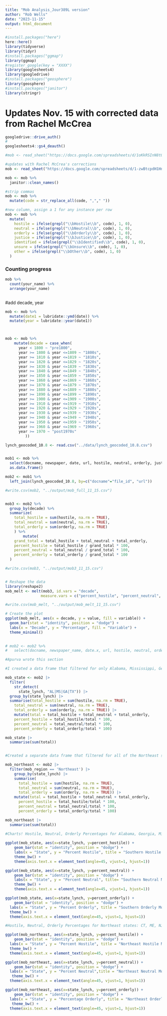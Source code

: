 ```yaml
---
title: "Mob Analysis_Jour389L version"
author: "Rob Wells"
date: "2023-11-15"
output: html_document
---
```

```r
#install.packages("here")
here::here()
library(tidyverse)
library(tidyr)
#install.packages("ggmap")
library(ggmap)
#register_google(key = "XXXX")
library(googlesheets4)
library(googledrive)
#install.packages("geosphere")
library(geosphere)
#install.packages("janitor")
library(stringr)
```

# Updates Nov. 15 with corrected data from Rachel McCrea
```r

googledrive::drive_auth()
# 
googlesheets4::gs4_deauth()

#mob <- read_sheet("https://docs.google.com/spreadsheets/d/1oKkRSInN8tO6Z-kyMoIUYOX1uHQhP7FdrR1xie4O-XQ/edit?usp=sharing")

#updates with Rachel McCrea's corrections
mob <- read_sheet("https://docs.google.com/spreadsheets/d/1-zwBtcpdH1Hnb5WROJVuPdm_HC9nTmDl-dbiSHE5tJ8/edit#gid=10206338")
```


```r

mob <- mob %>% 
  janitor::clean_names() 

#strip commas
mob <- mob %>% 
  mutate(code = str_replace_all(code, ","," ")) 

#new column, assign a 1 for any instance per row
mob <- mob %>%
  mutate(
    hostile = ifelse(grepl("\\bHostile\\b", code), 1, 0),
    neutral = ifelse(grepl("\\bNeutral\\b", code), 1, 0),
    orderly = ifelse(grepl("\\bOrderly\\b", code), 1, 0),
    justice = ifelse(grepl("\\bJustice\\b", code), 1, 0),
    identified = ifelse(grepl("\\bIdentified\\b", code), 1, 0),
    unsure = ifelse(grepl("\\bUnsure\\b", code), 1, 0),
    other = ifelse(grepl("\\bOther\\b", code), 1, 0)
  )
```

### Counting progress
```r
mob %>% 
  count(your_name) %>% 
  arrange(your_name)



```



#add decade, year
```r
mob <- mob %>% 
  mutate(date1 = lubridate::ymd(date)) %>% 
  mutate(year = lubridate::year(date1))



mob <- mob %>% 
    mutate(decade = case_when(
      year < 1800 ~ "pre1800",
      year >= 1800 & year <=1809 ~ "1800s",
      year >= 1810 & year <=1819 ~ "1810s",
      year >= 1820 & year <=1829 ~ "1820s",
      year >= 1830 & year <=1839 ~ "1830s",
      year >= 1840 & year <=1849 ~ "1840s",
      year >= 1850 & year <=1859 ~ "1850s",
      year >= 1860 & year <=1869 ~ "1860s",
      year >= 1870 & year <=1879 ~ "1870s",
      year >= 1880 & year <=1889 ~ "1880s",
      year >= 1890 & year <=1899 ~ "1890s",
      year >= 1900 & year <=1909 ~ "1900s",
      year >= 1910 & year <=1919 ~ "1910s",
      year >= 1920 & year <=1929 ~ "1920s",
      year >= 1930 & year <=1939 ~ "1930s",
      year >= 1940 & year <=1949 ~ "1940s",
      year >= 1950 & year <=1959 ~ "1950s",
      year >= 1960 & year <=1969 ~ "1960s",
      year >= 1970 ~ "post1970s"
         ))

```



```r
lynch_geocoded_10.8 <- read.csv("../data/lynch_geocoded_10.8.csv")


mob1 <- mob %>% 
  select(docname, newspaper, date, url, hostile, neutral, orderly, justice, identified, unsure, other) %>% 
  as.data.frame()

mob2 <- mob1 %>% 
  left_join(lynch_geocoded_10.8, by=c("docname"="file_id", "url"))

#write.csv(mob2, "../output/mob_full_11_15.csv")


mob3 <- mob2 %>% 
  group_by(decade) %>% 
  summarize(
    total_hostile = sum(hostile, na.rm = TRUE),
    total_neutral = sum(neutral, na.rm = TRUE),
    total_orderly = sum(orderly, na.rm = TRUE)
    ) %>% 
        mutate(
    grand_total = total_hostile + total_neutral + total_orderly,
    percent_hostile = total_hostile / grand_total * 100,
    percent_neutral = total_neutral / grand_total * 100,
    percent_orderly = total_orderly / grand_total * 100
  )

#write.csv(mob3, "../output/mob3_11_15.csv")


# Reshape the data
library(reshape2)
mob_melt <- melt(mob3, id.vars = "decade", 
                measure.vars = c("percent_hostile", "percent_neutral", "percent_orderly"))

#write.csv(mob_melt, "../output/mob_melt_11_15.csv")

# Create the plot
ggplot(mob_melt, aes(x = decade, y = value, fill = variable)) +
  geom_bar(stat = "identity", position = "dodge") +
  labs(x = "Decade", y = "Percentage", fill = "Variable") +
  theme_minimal()
  

# mob2 <- mob2 %>% 
#   select(docname, newspaper_name, date.x, url, hostile, neutral, orderly, justice, identified, unsure, other, lynch_address, newspaper_state_code, year, city_lynch, state_lynch, miles, decade, Newspaper_Region, total_words)

#Apurva wrote this section

#I created a data frame that filtered for only Alabama, Mississippi, Georgia and Texas, and looked at columns with the total amounts of each categorization as well as the percentage of each mob categorization.

mob_state <- mob2 |>
  filter(
    str_detect(
      state_lynch, "AL|MS|GA|TX")) |>
  group_by(state_lynch) |>
  summarise(total_hostile = sum(hostile, na.rm = TRUE),
    total_neutral = sum(neutral, na.rm = TRUE),
    total_orderly = sum(orderly, na.rm = TRUE)) |>
    mutate(total = total_hostile + total_neutral + total_orderly,
    percent_hostile = total_hostile/total * 100,
    percent_neutral = total_neutral/total * 100,
    percent_orderly = total_orderly/total * 100) 

mob_state |>
  summarise(sum(total))


#Created a separate data frame that filtered for all of the Northeast states to easily compare the results to the four Southern states. 

mob_northeast <- mob2 |>
  filter(mob_region == 'Northeast') |>
    group_by(state_lynch) |>
    summarise(
      total_hostile = sum(hostile, na.rm = TRUE),
      total_neutral = sum(neutral, na.rm = TRUE),
      total_orderly = sum(orderly, na.rm = TRUE)) |>
    mutate(total = total_hostile + total_neutral + total_orderly,
      percent_hostile = total_hostile/total * 100,
      percent_neutral = total_neutral/total * 100,
      percent_orderly = total_orderly/total * 100) 

mob_northeast |>
  summarise(sum(total))
  
#Charts! Hostile, Neutral, Orderly Percentages for Alabama, Georgia, Mississippi and Texas.

ggplot(mob_state, aes(x=state_lynch, y=percent_hostile)) +
    geom_bar(stat = "identity", position = "dodge") +
    labs(x = "State", y = "Percent Hostile", title = "Southern Hostile Mob Portrayal Percentages") +
    theme_bw() +
    theme(axis.text.x = element_text(angle=45, vjust=1, hjust=1)) 

ggplot(mob_state, aes(x=state_lynch, y=percent_neutral)) +
    geom_bar(stat = "identity", position = "dodge") +
    labs(x = "State", y = "Percent Neutral", title= "Southern Neutral Mob Portrayal Percentages") +
    theme_bw() +
    theme(axis.text.x = element_text(angle=45, vjust=1, hjust=1))

ggplot(mob_state, aes(x=state_lynch, y=percent_orderly)) +
    geom_bar(stat = "identity", position = "dodge") +
  labs(x = "State", y = "Percent Orderly", title = "Southern Orderly Mob Portrayal Percentages") +
  theme_bw() +
  theme(axis.text.x = element_text(angle=45, vjust=1, hjust=1))

#Hostile, Neutral, Orderly Percentages for Northeast states: CT, ME, NJ, NY and PA.

ggplot(mob_northeast, aes(x=state_lynch, y=percent_hostile)) +
    geom_bar(stat = "identity", position = "dodge") +
  labs(x = "State", y = "Percent Hostile", title = "Northeast Hostile Mob Portrayal Percentages") +
  theme_bw() +
  theme(axis.text.x = element_text(angle=45, vjust=1, hjust=1))

ggplot(mob_northeast, aes(x=state_lynch, y=percent_neutral)) +
    geom_bar(stat = "identity", position = "dodge") +
  labs(x = "State", y = "Percent Neutral",title = "Northeast Neutral Mob Portrayal Percentages") +
   theme_bw() +
  theme(axis.text.x = element_text(angle=45, vjust=1, hjust=1))

ggplot(mob_northeast, aes(x=state_lynch, y=percent_orderly)) +
    geom_bar(stat = "identity", position = "dodge") +
  labs(x = "State", y = "Percentage Orderly", title = "Northeast Orderly Mob Portrayal Percentages") +
   theme_bw() +
  theme(axis.text.x = element_text(angle=45, vjust=1, hjust=1)) 
  


```

